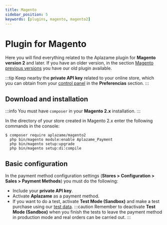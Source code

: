 ```yaml
---
title: Magento
sidebar_position: 5
keywords: [plugins, magento, magento2]
---
```

# Plugin for Magento
Here you will find everything related to the Aplazame plugin for **Magento version 2** and later. If you have an older version, in the section [Magento previous versions](./old-magento) you have our old plugin available.

:::tip
  Keep nearby the **private API key** related to your online store, which you can obtain from your [control panel](https://vendors.aplazame.com/) in the **Preferencias** section.
:::

## Download and installation
:::info
  You must have `composer` in your **Magento 2.x** installation.
:::

In the directory of your store created in Magento 2.x enter the following commands in the console:
``` shell
$ composer require aplazame/magento2
  php bin/magento module:enable Aplazame_Payment
  php bin/magento setup:upgrade
  php bin/magento setup:di:compile
```

## Basic configuration
In the payment method configuration settings (**Stores > Configuration > Sales > Payment Methods**) you must do the following:
- Include your **private API key**.
- Activate **Aplazame** as a payment method.
- If you want to do a test, activate **Test Mode (Sandbox)** and make a test purchase using our [test data](../../api/test-environment/test-data/).
:::caution
  Remember to deactivate **Test Mode (Sandbox)** when you finish the tests to leave the payment method in production mode and real orders can be carried out.
:::
